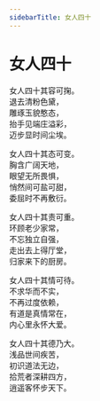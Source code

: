 ```yaml
---
sidebarTitle: 女人四十
---
```


# 女人四十

女人四十其容可掬。\
退去清粉色黛，\
雕琢玉貌憨态，\
抬手见端庄溢彩，\
迈步显时间尘埃。

女人四十其态可变。\
胸含广阔天地，\
眼望无所畏惧，\
悄然间可盐可甜，\
委屈时不再敷衍。

女人四十其责可重。\
环顾老少家常，\
不忘独立自强，\
走出去上得厅堂，\
归家来下的厨房。

女人四十其情可待。\
不求华而不实，\
不再过度依赖，\
有道是真情常在，\
内心里永怀大爱。

女人四十其德乃大。\
浅品世间疾苦，\
初识道法无边，\
拾荒者深耕四方，\
逍遥客怀步天下。